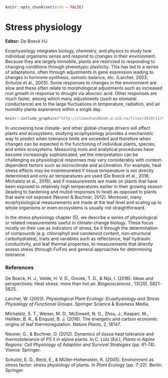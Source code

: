 ``` r
knitr::opts_chunk$set(echo = FALSE)

```

# Stress physiology


**Editor:** De Boeck HJ

Ecophysiology integrates biology, chemistry, and physics to study how individual organisms sense and respond to changes in their environment. Because they are largely immobile, plants are restricted to responding to changing conditions through phenotypic plasticity. This has led to a series of adaptations, often through adjustments in gene expression leading to changes in hormone synthesis, osmotic balance, etc. (Larcher, 2003; Schulze et al., 2005). Some responses to changes in the environment are slow and these often relate to morphological adjustments such as increased root growth in response to drought via abscisic acid. Other responses are much faster, among which many adjustments (such as stomatal conductance) are to the large fluctuations in temperature, radiation, and air humidity plants experience within a single day.

```r
knitr::include_graphics("http://climexhandbook.w.uib.no/files/2019/11/5.1.3-300x202.png")
```

In uncovering how climate- and other global-change drivers will affect plants and ecosystems, studying ecophysiology provides a mechanistic way to predict when tolerance limits are exceeded and therefore when changes can be expected in the functioning of individual plants, species, and entire ecosystems. Measuring tools and analytical procedures have become increasingly sophisticated, yet the interpretation can be challenging as physiological responses may vary considerably with context-dependent factors such as microclimate and acclimation. For example, heat stress effects may be misinterpreted if tissue temperature is not directly determined and only air temperatures are used (De Boeck et al., 2016; Michaletz et al., 2016), and if measurements are made on plants that have been exposed to relatively high temperatures earlier in their growing season (leading to hardening and muted responses to heat) as opposed to plants that were not exposed (Neuner & Buchner, 2012). Moreover, many ecophysiological measurements are made at the leaf level and scaling up to whole organisms or even ecosystems is usually not straightforward.

In the stress physiology chapter (5), we describe a series of physiological or related measurements useful in climate-change biology. These focus mostly on their use as indicators of stress, be it through the determination of compounds (e.g. chlorophyll and carotenoid content, non-structural carbohydrates), traits and variables such as reflectance, leaf hydraulic conductivity, and leaf thermal properties, to measurements that directly assess stress (through Fv/Fm) and general approaches for determining tolerance.

### References

De Boeck, H. J., Velde, H. V. D., Groote, T. D., & Nijs, I. (2016). Ideas and perspectives: Heat stress: more than hot air. _Biogeosciences_ , 13(20), 5821-5825.

Larcher, W. (2003). _Physiological Plant Ecology: Ecophysiology and Stress Physiology of Functional Groups_. Springer Science & Business Media.

Michaletz, S. T., Weiser, M. D., McDowell, N. G., Zhou, J., Kaspari, M., Helliker, B. R., & Enquist, B. J. (2016). The energetic and carbon economic origins of leaf thermoregulation. _Nature Plants_, 2, 16147.

Neuner, G., & Buchner, O. (2012). Dynamics of tissue heat tolerance and thermotolerance of PS II in alpine plants. In C. Lütz (Ed.), _Plants in Alpine Regions: Cell Physiology of Adaption and Survival Strategies_ (pp. 61-74). Vienna: Springer.

Schulze, E. D., Beck, E., & Müller-Hohenstein, K. (2005). Environment as stress factor: stress physiology of plants. In _Plant Ecology_ (pp. 7-22). Berlin: Springer.
